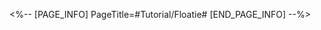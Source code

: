 <%-- [PAGE_INFO]
PageTitle=#Tutorial/Floatie#
[END_PAGE_INFO] --%>
{{Tutorial
|sort      = 982007
|title     = Floatie
|subtitle  = 
|type      = 
|about     = 
|image1    = Tutorial Floatie 1.png{{subst:void|<!--$UPLOAD:<<SpriteOutput/TutorialPic/TutorialPage_982007.png>-<Tutorial Floatie 1.png>-<Tutorial Files>>-->}}
|text1     = A baby seal that collides with a {{Color|h|nobold=1|Floatie}} increases {{Color|h|nobold=1|SPD}}, and gains {{Color|h|nobold=1|1}} ATK for the current round.
}}